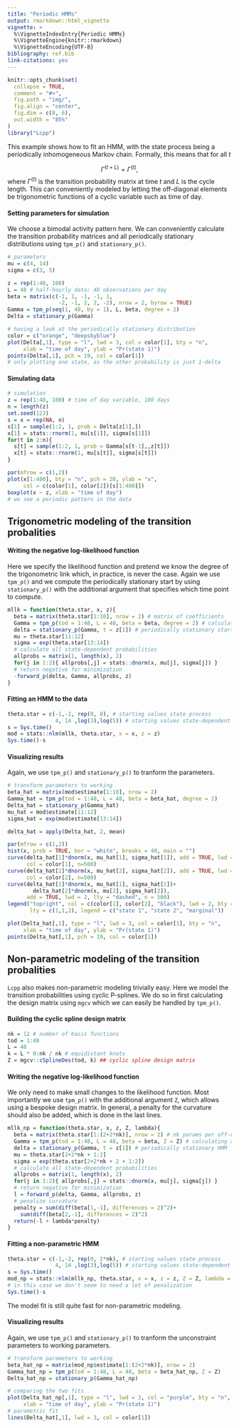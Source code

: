 ```yaml
---
title: "Periodic HMMs"
output: rmarkdown::html_vignette
vignette: >
  %\VignetteIndexEntry{Periodic HMMs}
  %\VignetteEngine{knitr::rmarkdown}
  %\VignetteEncoding{UTF-8}
bibliography: ref.bib
link-citations: yes
---
```


```r
knitr::opts_chunk$set(
  collapse = TRUE,
  comment = "#>",
  fig.path = "img/",
  fig.align = "center",
  fig.dim = c(8, 6),
  out.width = "85%"
)
library("Lcpp")
```

This example shows how to fit an HMM, with the state process being a periodically inhomogeneous Markov chain. Formally, this means that for all $t$

$$
\Gamma^{(t+L)} = \Gamma^{(t)},
$$
where $\Gamma^{(t)}$ is the transition probability matrix at time $t$ and $L$ is the cycle length. This can conveniently modeled by letting the off-diagonal elements be trigonometric functions of a cyclic variable such as time of day.

#### Setting parameters for simulation

We choose a bimodal activity pattern here. We can conveniently calculate the transition probability matrices and all periodically stationary distributions using `tpm_p()` and `stationary_p()`.

```r
# parameters
mu = c(4, 14)
sigma = c(3, 5)

z = rep(1:48, 100)
L = 48 # half-hourly data: 48 observations per day
beta = matrix(c(-1, 1, -1, -1, 1,
                -2, -1, 2, 2, -2), nrow = 2, byrow = TRUE)
Gamma = tpm_p(seq(1, 48, by = 1), L, beta, degree = 2)
Delta = stationary_p(Gamma)

# having a look at the periodically stationary distribution
color = c("orange", "deepskyblue")
plot(Delta[,1], type = "l", lwd = 3, col = color[1], bty = "n", 
     xlab = "time of day", ylab = "Pr(state 1)")
points(Delta[,1], pch = 19, col = color[1])
# only plotting one state, as the other probability is just 1-delta
```

#### Simulating data

```r
# simulation
z = rep(1:48, 100) # time of day variable, 100 days
n = length(z)
set.seed(123)
s = x = rep(NA, n)
s[1] = sample(1:2, 1, prob = Delta[z[1],])
x[1] = stats::rnorm(1, mu[s[1]], sigma[s[1]])
for(t in 2:n){
  s[t] = sample(1:2, 1, prob = Gamma[s[t-1],,z[t]])
  x[t] = stats::rnorm(1, mu[s[t]], sigma[s[t]])
}

par(mfrow = c(1,2))
plot(x[1:400], bty = "n", pch = 20, ylab = "x", 
     col = c(color[1], color[2])[s[1:400]])
boxplot(x ~ z, xlab = "time of day")
# we see a periodic pattern in the data
```

## Trigonometric modeling of the transition probalities

#### Writing the negative log-likelihood function

Here we specify the likelihood function and pretend we know the degree of the trigonometric link which, in practice, is never the case. Again we use `tpm_p()` and we compute the periodically stationary start by using `stationary_p()` with the additional argument that specifies which time point to compute.

```r
mllk = function(theta.star, x, z){
  beta = matrix(theta.star[1:10], nrow = 2) # matrix of coefficients
  Gamma = tpm_p(tod = 1:48, L = 48, beta = beta, degree = 2) # calculating all L tpms
  delta = stationary_p(Gamma, t = z[1]) # periodically stationary start
  mu = theta.star[11:12]
  sigma = exp(theta.star[13:14])
  # calculate all state-dependent probabilities
  allprobs = matrix(1, length(x), 2)
  for(j in 1:2){ allprobs[,j] = stats::dnorm(x, mu[j], sigma[j]) }
  # return negative for minimization
  -forward_p(delta, Gamma, allprobs, z)
}
```

#### Fitting an HMM to the data
```r
theta.star = c(-1,-2, rep(0, 8), # starting values state process
               4, 14 ,log(3),log(5)) # starting values state-dependent process
s = Sys.time()
mod = stats::nlm(mllk, theta.star, x = x, z = z)
Sys.time()-s
```

#### Visualizing results

Again, we use `tpm_p()` and `stationary_p()` to tranform the parameters.

```r
# transform parameters to working
beta_hat = matrix(mod$estimate[1:10], nrow = 2)
Gamma_hat = tpm_p(tod = 1:48, L = 48, beta = beta_hat, degree = 2)
Delta_hat = stationary_p(Gamma_hat)
mu_hat = mod$estimate[11:12]
sigma_hat = exp(mod$estimate[13:14])

delta_hat = apply(Delta_hat, 2, mean)

par(mfrow = c(1,2))
hist(x, prob = TRUE, bor = "white", breaks = 40, main = "")
curve(delta_hat[1]*dnorm(x, mu_hat[1], sigma_hat[1]), add = TRUE, lwd = 2, 
      col = color[1], n=500)
curve(delta_hat[2]*dnorm(x, mu_hat[2], sigma_hat[2]), add = TRUE, lwd = 2, 
      col = color[2], n=500)
curve(delta_hat[1]*dnorm(x, mu_hat[1], sigma_hat[1])+
        delta_hat[2]*dnorm(x, mu[2], sigma_hat[2]),
      add = TRUE, lwd = 2, lty = "dashed", n = 500)
legend("topright", col = c(color[1], color[2], "black"), lwd = 2, bty = "n",
       lty = c(1,1,2), legend = c("state 1", "state 2", "marginal"))

plot(Delta_hat[,1], type = "l", lwd = 3, col = color[1], bty = "n", 
     xlab = "time of day", ylab = "Pr(state 1)")
points(Delta_hat[,1], pch = 19, col = color[1])

```

## Non-parametric modeling of the transition probalities

`Lcpp` also makes non-parametric modeling trivially easy. Here we model the transition probabilities using cyclic P-splines. We do so in first calculating the design matrix using `mgcv` which we can easily be handled by `tpm_p()`.

#### Building the cyclic spline design matrix

```r
nk = 12 # number of basis functions
tod = 1:48
L = 48
k = L * 0:nk / nk # equidistant knots
Z = mgcv::cSplineDes(tod, k) ## cyclic spline design matrix
```

#### Writing the negative log-likelihood function

We only need to make small changes to the likelihood function. Most importantly we use `tpm_p()` with the additional argument `Z`, which allows using a bespoke design matrix. In general, a penalty for the curvature should also be added, which is done in the last lines.

```r
mllk_np = function(theta.star, x, z, Z, lambda){
  beta = matrix(theta.star[1:(2+2*nk)], nrow = 2) # nk params per off-diagonal element
  Gamma = tpm_p(tod = 1:48, L = 48, beta = beta, Z = Z) # calculating all L tpms
  delta = stationary_p(Gamma, t = z[1]) # periodically stationary HMM
  mu = theta.star[2+2*nk + 1:2]
  sigma = exp(theta.star[2+2*nk + 2 + 1:2])
  # calculate all state-dependent probabilities
  allprobs = matrix(1, length(x), 2)
  for(j in 1:2){ allprobs[,j] = stats::dnorm(x, mu[j], sigma[j]) }
  # return negative for minimization
  l = forward_p(delta, Gamma, allprobs, z)
  # penalize curvature
  penalty = sum(diff(beta[1,-1], differences = 2)^2)+
    sum(diff(beta[2,-1], differences = 2)^2)
  return(-l + lambda*penalty)
}
```

#### Fitting a non-parametric HMM
```r
theta.star = c(-1,-2, rep(0, 2*nk), # starting values state process
               4, 14 ,log(3),log(5)) # starting values state-dependent process
s = Sys.time()
mod_np = stats::nlm(mllk_np, theta.star, x = x, z = z, Z = Z, lambda = 0)
# in this case we don't seem to need a lot of penalization
Sys.time()-s
```

The model fit is still quite fast for non-parametric modeling.

#### Visualizing results

Again, we use `tpm_p()` and `stationary_p()` to tranform the unconstraint parameters to working parameters.

```r
# transform parameters to working
beta_hat_np = matrix(mod_np$estimate[1:(2+2*nk)], nrow = 2)
Gamma_hat_np = tpm_p(tod = 1:48, L = 48, beta = beta_hat_np, Z = Z)
Delta_hat_np = stationary_p(Gamma_hat_np)

# comparing the two fits
plot(Delta_hat_np[,1], type = "l", lwd = 3, col = "purple", bty = "n", 
     xlab = "time of day", ylab = "Pr(state 1)")
# parametric fit
lines(Delta_hat[,1], lwd = 3, col = color[1])

```
